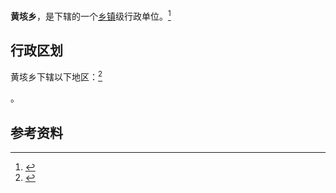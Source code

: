 {{中国乡级行政区|37/08/29/201/000}}

'''黄垓乡'''，是{{PRC admin/fullname|37/08/29/201/000|3}}下辖的一个[[乡镇|乡镇]]级行政单位。<ref>{{PRC admin/ref sgc|{{PRC admin/parent|37/08/29/201/000}}}}</ref>

== 行政区划 ==

黄垓乡下辖以下地区：<ref>{{PRC admin/ref sgc|37/08/29/201/000}}</ref>

{{PRC admin/children|37/08/29/201/000}}。

== 参考资料 ==

{{reflist}}

{{行政区划小作品}}
{{PRC admin/navcat|37/08/29/201/000}}
